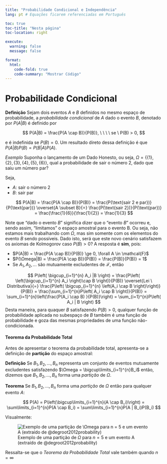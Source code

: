 ```yaml
---
title: "Probabilidade Condicional e Independência"
lang: pt # Equações ficarem referenciadas em Português

toc: true
toc-title: "Nesta página"
toc-location: right

execute: 
  warning: false
  message: false

format:
  html:
    code-fold: true
    code-summary: "Mostrar Código"
---
```


# Probabilidade Condicional

**Definição** Sejam dois eventos $A$ e $B$ definidos no mesmo espaço de probabilidade, a *probabilidade condicional* de $A$ dado o evento $B$, denotado por $P(A|B)$ é definido por

$$
P(A|B) = \frac{P(A \cap B)}{P(B)}, \ \ \ \ se \ P(B) > 0,
$$

e é indefinida se $P(B) = 0$. Um resultado direto dessa definição é que $P(A|B)P(B) = P(B|A)P(A)$.



*Exemplo* Suponha o lançamento de um Dado Honesto, ou seja, $\Omega = \{\{1\}, \{2\}, \{3\}, \{4\}, \{5\}, \{6\}\}$, qual a probabilidade de sair o número 2, dado que saiu um número par?

Seja,

- $A$: sair o número 2
- $B$: sair par

$$
P(A|B) = \frac{P(A \cap B)}{P(B)} = \frac{P(\text{sair 2 e par})}{P(\text{par})}  \overset{A \subset B}{=} \frac{P(\text{sair 2})}{P(\text{par})}  = \frac{\frac{1}{6}}{\frac{1}{2}} = \frac{1}{3}
$$

Note que "dado o evento $B$" significa dizer que o "evento $B$" ocorreu e, sendo assim, "limitamos" o espaço amostral para o evento B. Ou seja, não estamos mais trabalhando com $\Omega$, mas sim somente com os elementos do evento $B$ sendo possíveis. Dado isto, será que este novo cenário satisfazem os axiomas de Kolmogorov caso $P(B)>0$? A resposta é **sim**, pois:

- $P(A|B) = \frac{P(A \cap B)}{P(B)} \ge 0, \forall A \in \mathcal{F}$
- $P(\Omega|B) = \frac{P(A \cap B)}{P(B)} = \frac{P(B)}{P(B)} = 1$
- Se $A_1, A_2, ...$ são mutuamente excludentes de $\mathcal{F}$, então

$$
P\left( \bigcup_{i=1}^{n} A_i |B \right) = \frac{P\left( \left(\bigcup_{i=1}^{n} A_i \right)\cap B \right)}{P(B)} \overset{Lei \ Distributiva}{=} \frac{P\left( \bigcup_{i=1}^{n} \left(A_i \cap B \right)\right)}{P(B)} = \frac{\sum_{i=1}^{n}P\left( A_i \cap B \right)}{P(B)} = \sum_{i=1}^{n}\left(\frac{P(A_i \cap B) }{P(B)}\right) = \sum_{i=1}^{n}P\left( A_i | B \right)
$$
Desta maneira, para quaquer $B$ satisfazendo $P(B) > 0$, qualquer função de probabilidade aplicada no subespaço de $B$ também é uma função de probabilidade e goza das mesmas propriedades de uma função não-condicionada.

#### Teorema da Probabilidade Total

Antes de apresentar o teorema da probabilidade total, apresenta-se a definição de **partição** do espaço amostral:

**Definição** Se $B_1, B_2, ..., B_n$ representa um conjunto de eventos mutuamente excludentes satisfazendo $\Omega = \bigcup\limits_{i=1}^{n}B_i$ então, dizemos que $B_1, B_2, ..., B_n$ forma uma *partição* de $\Omega$.

**Teorema** Se $B_1, B_2, ..., B_n$ forma uma *partição* de $\Omega$ então para qualquer evento $A$:

$$
P(A) = P\left(\bigcup\limits_{i=1}^{n}(A \cap B_i)\right) = \sum\limits_{i=1}^{n}P(A \cap B_i) = \sum\limits_{i=1}^{n}P(A | B_i)P(B_i)
$$

Visualmente:

![Exemplo de uma partição de $\Omega$ para $n = 5$ e um evento A (extraído de @degroot2012probability)](figs/particao_total.png)

Ressalta-se que o *Teorema da Probabilidade Total* vale também quando $n = \infty$



